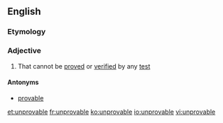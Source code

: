 ==English==

===Etymology===
{{compound|un-|provable}}

===Adjective===
{{en-adj}}

# That cannot be [[proved]] or [[verified]] by any [[test]]

====Antonyms====
* [[provable]]

[[et:unprovable]]
[[fr:unprovable]]
[[ko:unprovable]]
[[io:unprovable]]
[[vi:unprovable]]
